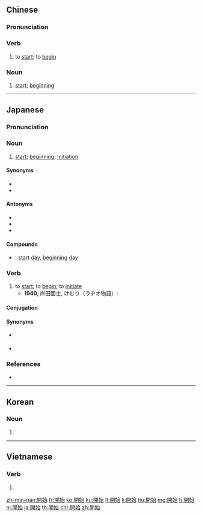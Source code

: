 {{also|开始}}
==Chinese==
{{zh-forms|s=开始}}

===Pronunciation===
{{zh-pron
|m=kāishǐ
|c=hoi1 ci2
|h=pfs=khôi-sṳ́
|mn=khai-sí
|w=1khe sr
|ma=zh-kāishǐ.ogg
|cat=v,n
}}

===Verb===
{{zh-verb}}

# to [[start]]; to [[begin]]
#: {{zh-x|從 今天 開始|'''starting''' from today}}

===Noun===
{{zh-noun}}

# [[start]]; [[beginning]]
#: {{zh-x|一 個 好 的 開始 是 成功 的 一半。|Well begun is half done.}}

{{zh-cat|Beginning}}

----

==Japanese==
{{ja-kanjitab|かい|し|yomi=o}}

===Pronunciation===
{{ja-pron|かいし|acc=h|acc_ref=NHK|y=o}}

===Noun===
{{ja-noun|かいし}}

# [[start]]; [[beginning]]; [[initiation]]

====Synonyms====
* {{ja-r|到来|とうらい}}
* {{ja-r|着手|ちゃくしゅ}}

====Antonyms====
* {{ja-r|終了|しゅうりょう}}
* {{ja-r|終結|しゅうけつ}}
* {{ja-r|完了|かんりょう}}

====Compounds====
* {{ja-r|開始日|かいしび}}: [[start]] [[day]], [[beginning]] [[day]]

===Verb===
{{ja-verb-suru|かいし|tr=trans}}

# to [[start]]; to [[begin]]; to [[initiate]]
#* '''1940''', 岸田國士, けむり（ラヂオ物語）:
#*: {{ja-usex|翌日は、もう、測量班が作業を'''開始'''します。|よくじつ は、 もう、 そくりょう-はん が さぎょう を '''かいし''' します。|The surveying team is already '''starting''' work the next day.}}

====Conjugation====
{{ja-suru|かいし}}

====Synonyms====
* {{ja-r|始める|はじめる}} {{qualifier|transitive}}
* {{ja-r|始まる|はじまる}} {{qualifier|intransitive}}

===References===
<references />
* {{R:Shogakukan}}

----

==Korean==
{{ko-hanjatab}}

===Noun===
{{ko-noun|hj|hangeul=개시}}

# {{hanja form of|개시|[[start]], [[beginning]]}}

----

==Vietnamese==
{{vi-hantutab}}

===Verb===
{{vi-hantu|pos=verb}}

# {{han tu form of|khởi sự|to [[start]], to [[begin]]}}

[[zh-min-nan:開始]]
[[fr:開始]]
[[ko:開始]]
[[ku:開始]]
[[lt:開始]]
[[li:開始]]
[[hu:開始]]
[[mg:開始]]
[[fj:開始]]
[[nl:開始]]
[[ja:開始]]
[[th:開始]]
[[chr:開始]]
[[zh:開始]]